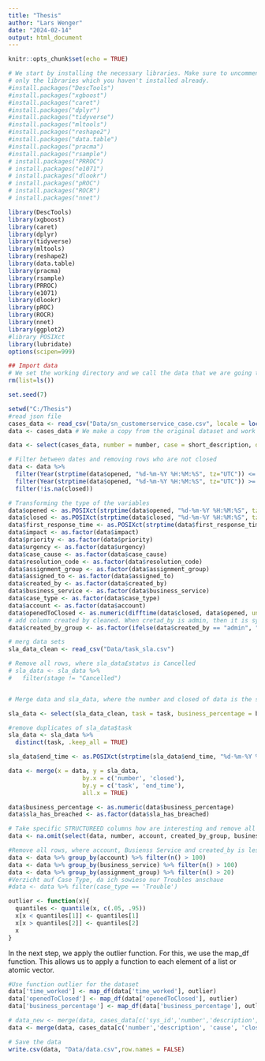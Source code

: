 ```yaml
---
title: "Thesis"
author: "Lars Wenger"
date: "2024-02-14"
output: html_document
---
```


```r
knitr::opts_chunk$set(echo = TRUE)
```
```r
# We start by installing the necessary libraries. Make sure to uncomment and run
# only the libraries which you haven't installed already. 
#install.packages("DescTools")
#install.packages("xgboost")
#install.packages("caret")
#install.packages("dplyr")
#install.packages("tidyverse")
#install.packages("mltools")
#install.packages("reshape2")
#install.packages("data.table")
#install.packages("pracma")
#install.packages("rsample")
# install.packages("PRROC")
# install.packages("e1071")
# install.packages("dlookr")
# install.packages("pROC")
# install.packages("ROCR")
# install.packages("nnet")
```
```r
library(DescTools)
library(xgboost)
library(caret)
library(dplyr)
library(tidyverse)
library(mltools)
library(reshape2)
library(data.table)
library(pracma)
library(rsample)
library(PRROC)
library(e1071)
library(dlookr)
library(pROC)
library(ROCR)
library(nnet)
library(ggplot2)
#library POSIXct
library(lubridate)
options(scipen=999)
```


```r
## Import data
# We set the working directory and we call the data that we are going to use. Please import the csv file.
rm(list=ls())

set.seed(7)

setwd("C:/Thesis")
#read json file
cases_data <- read_csv("Data/sn_customerservice_case.csv", locale = locale(encoding = "UTF-8"))
data <- cases_data # We make a copy from the original dataset and work on the copy

```

```r
data <- select(cases_data, number = number, case = short_description, description = description, case_type = u_case_type, first_response_time = first_response_time, closed = closed_at, opened = opened_at, account = account, created_by = sys_created_by, business_service = business_service, assigned_to = assigned_to, assignment_group = assignment_group, time_worked = u_total_time_worked, impact = impact, priority = priority, urgency = urgency, comments = comments_and_work_notes, case_cause = u_case_cause, cause = cause, close_notes = close_notes, resolution_code = resolution_code)

```

```r
# Filter between dates and removing rows who are not closed
data <- data %>% 
  filter(Year(strptime(data$opened, "%d-%m-%Y %H:%M:%S", tz="UTC")) <= Year("2024-02-01")) %>%
  filter(Year(strptime(data$opened, "%d-%m-%Y %H:%M:%S", tz="UTC")) >= Year("2020-01-01")) %>%
  filter(!is.na(closed))
```

```r
# Transforming the type of the variables
data$opened <- as.POSIXct(strptime(data$opened, "%d-%m-%Y %H:%M:%S", tz="UTC"))
data$closed <- as.POSIXct(strptime(data$closed, "%d-%m-%Y %H:%M:%S", tz="UTC"))
data$first_response_time <- as.POSIXct(strptime(data$first_response_time, "%d-%m-%Y %H:%M:%S", tz="UTC"))
data$impact <- as.factor(data$impact)
data$priority <- as.factor(data$priority)
data$urgency <- as.factor(data$urgency)
data$case_cause <- as.factor(data$case_cause)
data$resolution_code <- as.factor(data$resolution_code)
data$assignment_group <- as.factor(data$assignment_group)
data$assigned_to <- as.factor(data$assigned_to)
data$created_by <- as.factor(data$created_by)
data$business_service <- as.factor(data$business_service)
data$case_type <- as.factor(data$case_type)
data$account <- as.factor(data$account)
data$openedToClosed <- as.numeric(difftime(data$closed, data$opened, units = "hours"))
# add column created by cleaned. When cretad_by is admin, then it is system, when created_by ends witch @unico.ch then it is unico, otherwise it is user
data$created_by_group <- as.factor(ifelse(data$created_by == "admin", "System", ifelse(grepl("@unico.ch", data$created_by), "Unico", "User")))
```

```r
# merg data sets
sla_data_clean <- read_csv("Data/task_sla.csv")

# Remove all rows, where sla_data£status is Cancelled
# sla_data <- sla_data %>% 
#   filter(stage != "Cancelled")


# Merge data and sla_data, where the number and closed of data is the same as task and stop time of sla_data

sla_data <- select(sla_data_clean, task = task, business_percentage = business_percentage, sla_has_breached = has_breached, end_time = task.closed_at)

#remove duplicates of sla_data$task
sla_data <- sla_data %>% 
  distinct(task, .keep_all = TRUE)

sla_data$end_time <- as.POSIXct(strptime(sla_data$end_time, "%d-%m-%Y %H:%M:%S", tz="UTC"))

data <- merge(x = data, y = sla_data, 
                     by.x = c('number', 'closed'), 
                     by.y = c('task', 'end_time'), 
                     all.x = TRUE)

data$business_percentage <- as.numeric(data$business_percentage)
data$sla_has_breached <- as.factor(data$sla_has_breached)

```
```r
# Take specific STRUCTUREED columns how are interesting and remove all NA's
data <- na.omit(select(data, number, account, created_by_group, business_service, assignment_group, impact, priority, urgency, sla_has_breached, case_cause, resolution_code, opened, closed, time_worked, openedToClosed, business_percentage))
```

```r
#Remove all rows, where account, Busienss Service and created_by is less than 100 time in the dataset
data <- data %>% group_by(account) %>% filter(n() > 100)
data <- data %>% group_by(business_service) %>% filter(n() > 100)
data <- data %>% group_by(assignment_group) %>% filter(n() > 20)
#Verzicht auf Case Type, da ich sowieso nur Troubles anschaue
#data <- data %>% filter(case_type == 'Trouble')
```

```r
outlier <- function(x){
  quantiles <- quantile(x, c(.05, .95))
  x[x < quantiles[1]] <- quantiles[1]
  x[x > quantiles[2]] <- quantiles[2]
  x
}   
```

In the next step, we apply the outlier function. For this, we use the map_df function. This allows us to apply a function to each element of a list or atomic vector.

```r

#Use function outlier for the dataset
data['time_worked'] <- map_df(data['time_worked'], outlier)
data['openedToClosed'] <- map_df(data['openedToClosed'], outlier)
data['business_percentage'] <- map_df(data['business_percentage'], outlier)
```

```r
# data_new <- merge(data, cases_data[c('sys_id','number','description', 'cause', 'close_notes')], by = "number", all.x = FALSE)
data <- merge(data, cases_data[c('number','description', 'cause', 'close_notes')], by = "number", all.x = FALSE)
```

```r
# Save the data
write.csv(data, "Data/data.csv",row.names = FALSE)
```
